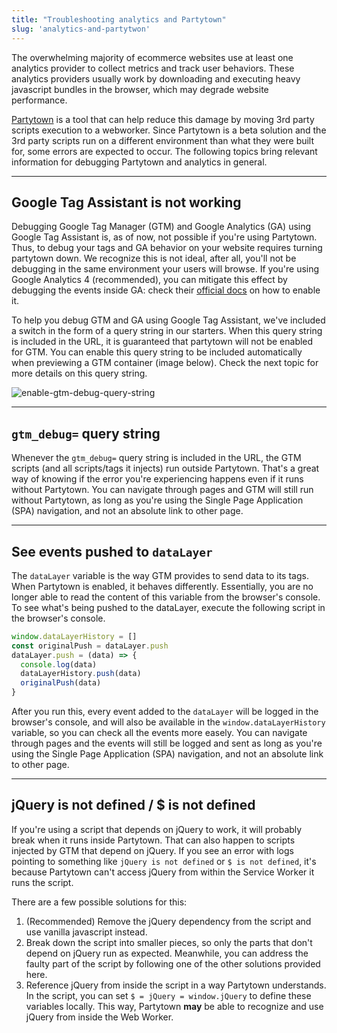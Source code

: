 ```yaml
---
title: "Troubleshooting analytics and Partytown"
slug: 'analytics-and-partytwon'
---
```


The overwhelming majority of ecommerce websites use at least one analytics provider to collect metrics and track user behaviors. These analytics providers usually work by downloading and executing heavy javascript bundles in the browser, which may degrade website performance.

[Partytown](https://partytown.builder.io/) is a tool that can help reduce this damage by moving 3rd party scripts execution to a webworker. Since Partytown is a beta solution and the 3rd party scripts run on a different environment than what they were built for, some errors are expected to occur. The following topics bring relevant information for debugging Partytown and analytics in general.

---

## Google Tag Assistant is not working

Debugging Google Tag Manager (GTM) and Google Analytics (GA) using Google Tag Assistant is, as of now, not possible if you're using Partytown. Thus, to debug your tags and GA behavior on your website requires turning partytown down. We recognize this is not ideal, after all, you'll not be debugging in the same environment your users will browse. If you're using Google Analytics 4 (recommended), you can mitigate this effect by debugging the events inside GA: check their [official docs](https://support.google.com/analytics/answer/7201382?hl=pt-BR#zippy=%2Cgerenciador-de-tags-do-google-sites) on how to enable it.

To help you debug GTM and GA using Google Tag Assistant, we've included a switch in the form of a query string in our starters. When this query string is included in the URL, it is guaranteed that partytown will not be enabled for GTM. You can enable this query string to be included automatically when previewing a GTM container (image below). Check the next topic for more details on this query string.

![enable-gtm-debug-query-string](https://vtexhelp.vtexassets.com/assets/docs/src/enable-gtm-debug-query-string___a500fcb42a88127e93fb8c5e44ce119c.png)

---

## `gtm_debug=` query string

Whenever the `gtm_debug=` query string is included in the URL, the GTM scripts (and all scripts/tags it injects) run outside Partytown. That's a great way of knowing if the error you're experiencing happens even if it runs without Partytown. You can navigate through pages and GTM will still run without Partytown, as long as you're using the Single Page Application (SPA) navigation, and not an absolute link to other page.

---

## See events pushed to `dataLayer`

The `dataLayer` variable is the way GTM provides to send data to its tags. When Partytown is enabled, it behaves differently. Essentially, you are no longer able to read the content of this variable from the browser's console. To see what's being pushed to the dataLayer, execute the following script in the browser's console.

```js
window.dataLayerHistory = []
const originalPush = dataLayer.push
dataLayer.push = (data) => {
  console.log(data)
  dataLayerHistory.push(data)
  originalPush(data)
}
```

After you run this, every event added to the `dataLayer` will be logged in the browser's console, and will also be available in the `window.dataLayerHistory` variable, so you can check all the events more easely. You can navigate through pages and the events will still be logged and sent as long as you're using the Single Page Application (SPA) navigation, and not an absolute link to other page.

---

## jQuery is not defined / $ is not defined

If you're using a script that depends on jQuery to work, it will probably break when it runs inside Partytown. That can also happen to scripts injected by GTM that depend on jQuery. If you see an error with logs pointing to something like `jQuery is not defined` or `$ is not defined`, it's because Partytown can't access jQuery from within the Service Worker it runs the script.

There are a few possible solutions for this:

1. (Recommended) Remove the jQuery dependency from the script and use vanilla javascript instead.
2. Break down the script into smaller pieces, so only the parts that don't depend on jQuery run as expected. Meanwhile, you can address the faulty part of the script by following one of the other solutions provided here.
3. Reference jQuery from inside the script in a way Partytown understands. In the script, you can set `$ = jQuery = window.jQuery` to define these variables locally. This way, Partytown **may** be able to recognize and use jQuery from inside the Web Worker.
